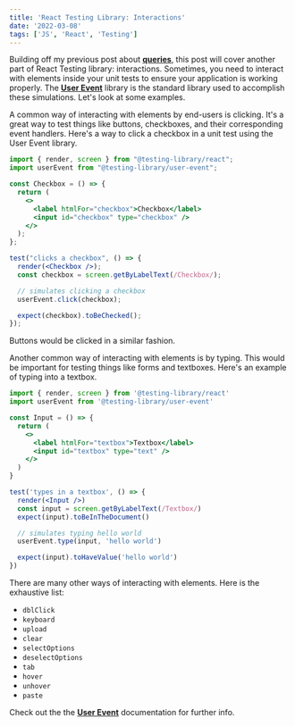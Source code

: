 ```yaml
---
title: 'React Testing Library: Interactions'
date: '2022-03-08'
tags: ['JS', 'React', 'Testing']
---
```


Building off my previous post about **[queries](https://neilgebhard.com/blog/react-testing-library-queries)**, this post will cover another part of React Testing library: interactions. Sometimes, you need to interact with elements inside your unit tests to ensure your application is working properly. The **[User Event](https://testing-library.com/docs/ecosystem-user-event/)** library is the standard library used to accomplish these simulations. Let's look at some examples.

A common way of interacting with elements by end-users is clicking. It's a great way to test things like buttons, checkboxes, and their corresponding event handlers. Here's a way to click a checkbox in a unit test using the User Event library.

```jsx:Checkbox.test.jsx
import { render, screen } from "@testing-library/react";
import userEvent from "@testing-library/user-event";

const Checkbox = () => {
  return (
    <>
      <label htmlFor="checkbox">Checkbox</label>
      <input id="checkbox" type="checkbox" />
    </>
  );
};

test("clicks a checkbox", () => {
  render(<Checkbox />);
  const checkbox = screen.getByLabelText(/Checkbox/);

  // simulates clicking a checkbox
  userEvent.click(checkbox);

  expect(checkbox).toBeChecked();
});
```

Buttons would be clicked in a similar fashion.

Another common way of interacting with elements is by typing. This would be important for testing things like forms and textboxes. Here's an example of typing into a textbox.

```jsx:Input.test.jsx
import { render, screen } from '@testing-library/react'
import userEvent from '@testing-library/user-event'

const Input = () => {
  return (
    <>
      <label htmlFor="textbox">Textbox</label>
      <input id="textbox" type="text" />
    </>
  )
}

test('types in a textbox', () => {
  render(<Input />)
  const input = screen.getByLabelText(/Textbox/)
  expect(input).toBeInTheDocument()

  // simulates typing hello world
  userEvent.type(input, 'hello world')

  expect(input).toHaveValue('hello world')
})
```

There are many other ways of interacting with elements. Here is the exhaustive list:

- `dblClick`
- `keyboard`
- `upload`
- `clear`
- `selectOptions`
- `deselectOptions`
- `tab`
- `hover`
- `unhover`
- `paste`

Check out the the **[User Event](https://testing-library.com/docs/ecosystem-user-event/)** documentation for further info.
